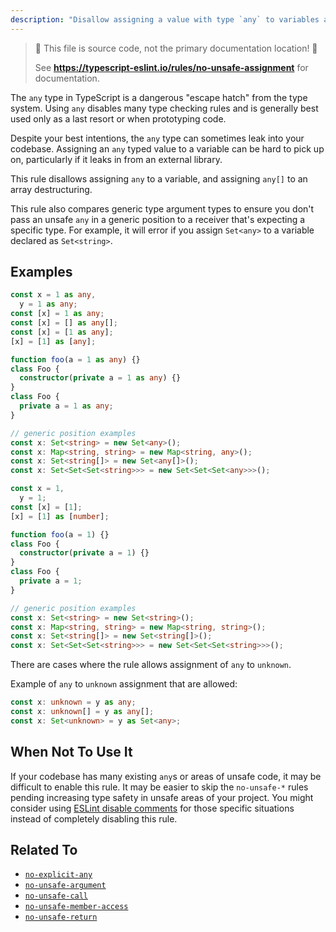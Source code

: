 ```yaml
---
description: "Disallow assigning a value with type `any` to variables and properties."
---
```



> 🛑 This file is source code, not the primary documentation location! 🛑
>
> See **https://typescript-eslint.io/rules/no-unsafe-assignment** for documentation.

The `any` type in TypeScript is a dangerous "escape hatch" from the type system.
Using `any` disables many type checking rules and is generally best used only as a last resort or when prototyping code.

Despite your best intentions, the `any` type can sometimes leak into your codebase.
Assigning an `any` typed value to a variable can be hard to pick up on, particularly if it leaks in from an external library.

This rule disallows assigning `any` to a variable, and assigning `any[]` to an array destructuring.

This rule also compares generic type argument types to ensure you don't pass an unsafe `any` in a generic position to a receiver that's expecting a specific type.
For example, it will error if you assign `Set<any>` to a variable declared as `Set<string>`.

## Examples

<Tabs>
<TabItem value="❌ Incorrect">

```ts
const x = 1 as any,
  y = 1 as any;
const [x] = 1 as any;
const [x] = [] as any[];
const [x] = [1 as any];
[x] = [1] as [any];

function foo(a = 1 as any) {}
class Foo {
  constructor(private a = 1 as any) {}
}
class Foo {
  private a = 1 as any;
}

// generic position examples
const x: Set<string> = new Set<any>();
const x: Map<string, string> = new Map<string, any>();
const x: Set<string[]> = new Set<any[]>();
const x: Set<Set<Set<string>>> = new Set<Set<Set<any>>>();
```

</TabItem>
<TabItem value="✅ Correct">

```ts
const x = 1,
  y = 1;
const [x] = [1];
[x] = [1] as [number];

function foo(a = 1) {}
class Foo {
  constructor(private a = 1) {}
}
class Foo {
  private a = 1;
}

// generic position examples
const x: Set<string> = new Set<string>();
const x: Map<string, string> = new Map<string, string>();
const x: Set<string[]> = new Set<string[]>();
const x: Set<Set<Set<string>>> = new Set<Set<Set<string>>>();
```

</TabItem>
</Tabs>

There are cases where the rule allows assignment of `any` to `unknown`.

Example of `any` to `unknown` assignment that are allowed:

```ts showPlaygroundButton
const x: unknown = y as any;
const x: unknown[] = y as any[];
const x: Set<unknown> = y as Set<any>;
```

## When Not To Use It

If your codebase has many existing `any`s or areas of unsafe code, it may be difficult to enable this rule.
It may be easier to skip the `no-unsafe-*` rules pending increasing type safety in unsafe areas of your project.
You might consider using [ESLint disable comments](https://eslint.org/docs/latest/use/configure/rules#using-configuration-comments-1) for those specific situations instead of completely disabling this rule.

## Related To

- [`no-explicit-any`](./no-explicit-any.mdx)
- [`no-unsafe-argument`](./no-unsafe-argument.mdx)
- [`no-unsafe-call`](./no-unsafe-call.mdx)
- [`no-unsafe-member-access`](./no-unsafe-member-access.mdx)
- [`no-unsafe-return`](./no-unsafe-return.mdx)
